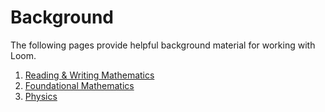 # Background
The following pages provide helpful background material for working with Loom.

1. [Reading & Writing Mathematics](/exposition)
2. [Foundational Mathematics](/precalculus)
3. [Physics](/physics)